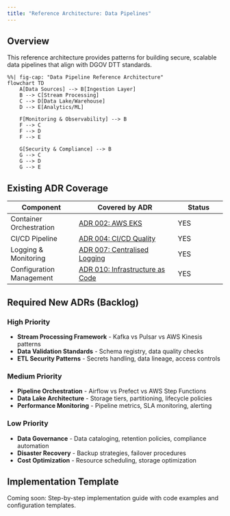 ```yaml
---
title: "Reference Architecture: Data Pipelines"
---
```


## Overview

This reference architecture provides patterns for building secure, scalable data pipelines that align with DGOV DTT standards.

```mermaid
%%| fig-cap: "Data Pipeline Reference Architecture"
flowchart TD
    A[Data Sources] --> B[Ingestion Layer]
    B --> C[Stream Processing]
    C --> D[Data Lake/Warehouse]
    D --> E[Analytics/ML]
    
    F[Monitoring & Observability] --> B
    F --> C
    F --> D
    F --> E
    
    G[Security & Compliance] --> B
    G --> C
    G --> D
    G --> E
```

## Existing ADR Coverage

| Component | Covered by ADR | Status |
|-----------|----------------|--------|
| Container Orchestration | [ADR 002: AWS EKS](../operations/002-workloads.md) | YES |
| CI/CD Pipeline | [ADR 004: CI/CD Quality](../development/004-cicd.md) | YES |
| Logging & Monitoring | [ADR 007: Centralised Logging](../operations/007-logging.md) | YES |
| Configuration Management | [ADR 010: Infrastructure as Code](../operations/010-configmgmt.md) | YES |

## Required New ADRs (Backlog)

### High Priority

- **Stream Processing Framework** - Kafka vs Pulsar vs AWS Kinesis patterns
- **Data Validation Standards** - Schema registry, data quality checks
- **ETL Security Patterns** - Secrets handling, data lineage, access controls

### Medium Priority  

- **Pipeline Orchestration** - Airflow vs Prefect vs AWS Step Functions
- **Data Lake Architecture** - Storage tiers, partitioning, lifecycle policies
- **Performance Monitoring** - Pipeline metrics, SLA monitoring, alerting

### Low Priority

- **Data Governance** - Data cataloging, retention policies, compliance automation
- **Disaster Recovery** - Backup strategies, failover procedures
- **Cost Optimization** - Resource scheduling, storage optimization

## Implementation Template

Coming soon: Step-by-step implementation guide with code examples and configuration templates.
